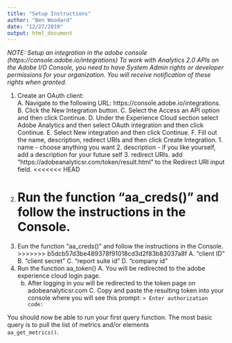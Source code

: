 ```yaml
---
title: "Setup Instructions"
author: "Ben Woodard"
date: "12/27/2019"
output: html_document
---
```


*NOTE: Setup an integration in the adobe console* *(https://console.adobe.io/integrations)*
    *To work with Analytics 2.0 APIs on the Adobe I/O Console, you need to have System Admin rights or developer permissions for your organization. You will receive notification of these rights when granted.*

1. Create an OAuth client:  
    A. Navigate to the following URL: https://console.adobe.io/integrations.
    B. Click the New Integration button.
    C. Select the Access an API option and then click Continue.
    D. Under the Experience Cloud section select Adobe Analytics and then select OAuth integration and then click Continue.
    E. Select New integration and then click Continue.
    F. Fill out the name, description, redirect URIs and then click Create Integration.
        1. name - choose anything you want
        2. description - if you like yourself, add a description for your future self
        3. redirect URIs. add "https://adobeanalyticsr\.com/token/result\.html" to the Redirect URI input field.
<<<<<<< HEAD
2. Run the function "aa_creds()" and follow the instructions in the Console. 
=======
2. Eun the function "aa_creds()" and follow the instructions in the Console. 
>>>>>>> b5dcb57d3be489378f91018cd3d2f83b83037a8f
    A. "client ID"
    B. "client secret"
    C. "report suite id"
    D. "company id"
3. Run the function aa_token()
    A. You will be redirected to the adobe experience cloud login page.
    b. After logging in you will be redirected to the token page on adobeanalyticsr.com
    C. Copy and paste the resulting token into your console where you will see this prompt:
    `> Enter authorization code: `
  
You should now be able to run your first query function. The most basic query is to pull the list of metrics and/or elements  
`aa_get_metrics()`.


